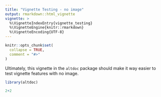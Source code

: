 ```yaml
---
title: "Vignette Testing - no image"
output: rmarkdown::html_vignette
vignette: >
  %\VignetteIndexEntry{vignette_testing}
  %\VignetteEngine{knitr::rmarkdown}
  %\VignetteEncoding{UTF-8}
---
```


```r
knitr::opts_chunk$set(
  collapse = TRUE,
  comment = "#>"
)
```

Ultimately, this vignette in the `altdoc` package should make it way easier to test vignette features with no image.

```r
library(altdoc)
```

```r
2+2
```
